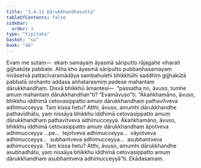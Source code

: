 ```yaml
---
title: "1.4.11 Dārukkhandhasutta"
tableOfContents: false
sidebar:
  order: 3
type: "tipitaka"
basket: "su"
book: "a6"
---
```



<DynamicBreadcrumb />

<Division number="41" book="a6">

<Paragraph number="264" book="a6">
Evaṃ me sutaṃ—  ekaṃ samayaṃ āyasmā sāriputto rājagahe viharati gijjhakūṭe pabbate. Atha kho āyasmā sāriputto pubbaṇhasamayaṃ nivāsetvā pattacīvaramādāya sambahulehi bhikkhūhi saddhiṃ gijjhakūṭā pabbatā orohanto addasa aññatarasmiṃ padese mahantaṃ dārukkhandhaṃ. Disvā bhikkhū āmantesi—  “passatha no, āvuso, tumhe amuṃ mahantaṃ dārukkhandhan”ti? “Evamāvuso”ti.
</Paragraph>

<Paragraph number="265" book="a6">
“Ākaṅkhamāno, āvuso, bhikkhu iddhimā cetovasippatto amuṃ dārukkhandhaṃ pathavītveva adhimucceyya. Taṃ kissa hetu? Atthi, āvuso, amumhi dārukkhandhe pathavīdhātu, yaṃ nissāya bhikkhu iddhimā cetovasippatto amuṃ dārukkhandhaṃ pathavītveva adhimucceyya. Ākaṅkhamāno, āvuso, bhikkhu iddhimā cetovasippatto amuṃ dārukkhandhaṃ āpotveva adhimucceyya …pe…  tejotveva adhimucceyya…  vāyotveva adhimucceyya…  subhantveva adhimucceyya…  asubhantveva adhimucceyya. Taṃ kissa hetu? Atthi, āvuso, amumhi dārukkhandhe asubhadhātu, yaṃ nissāya bhikkhu iddhimā cetovasippatto amuṃ dārukkhandhaṃ asubhantveva adhimucceyyā”ti.

</Paragraph>
</Division>

<Paragraph number="266" type="center" book="a6">
Ekādasamaṃ.
</Paragraph>